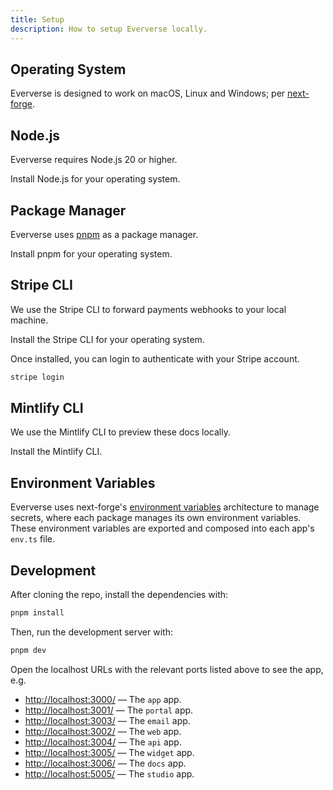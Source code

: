 ```yaml
---
title: Setup
description: How to setup Eververse locally.
---
```


## Operating System

Eververse is designed to work on macOS, Linux and Windows; per [next-forge](https://docs.next-forge.com/setup/prerequisites#operating-system).

## Node.js

Eververse requires Node.js 20 or higher.

<Card title="Install Node.js" icon="bolt" href="https://nodejs.org/en/download/" horizontal>
  Install Node.js for your operating system.
</Card>

## Package Manager

Eververse uses [pnpm](https://pnpm.io/) as a package manager.

<Card title="Install pnpm" icon="bolt" href="https://pnpm.io/installation" horizontal>
  Install pnpm for your operating system.
</Card>

## Stripe CLI

We use the Stripe CLI to forward payments webhooks to your local machine.

<Card title="Install the Stripe CLI" icon="bolt" href="https://docs.stripe.com/stripe-cli" horizontal>
  Install the Stripe CLI for your operating system.
</Card>

Once installed, you can login to authenticate with your Stripe account.

```sh Terminal
stripe login
```

## Mintlify CLI

We use the Mintlify CLI to preview these docs locally.

<Card title="Install the Mintlify CLI" icon="bolt" href="https://mintlify.com/docs/development" horizontal>
  Install the Mintlify CLI.
</Card>

## Environment Variables

Eververse uses next-forge's [environment variables](https://docs.next-forge.com/setup/env) architecture to manage secrets, where each package manages its own environment variables. These environment variables are exported and composed into each app's `env.ts` file.

## Development

After cloning the repo, install the dependencies with:

```sh Terminal
pnpm install
```

Then, run the development server with:

```sh Terminal
pnpm dev
```

Open the localhost URLs with the relevant ports listed above to see the app, e.g.

- [http://localhost:3000/](http://localhost:3000/) — The `app` app.
- [http://localhost:3001/](http://localhost:3001/) — The `portal` app.
- [http://localhost:3003/](http://localhost:3003/) — The `email` app.
- [http://localhost:3002/](http://localhost:3002/) — The `web` app.
- [http://localhost:3004/](http://localhost:3004/) — The `api` app.
- [http://localhost:3005/](http://localhost:3005/) — The `widget` app.
- [http://localhost:3006/](http://localhost:3006/) — The `docs` app.
- [http://localhost:5005/](http://localhost:5005/) — The `studio` app.
